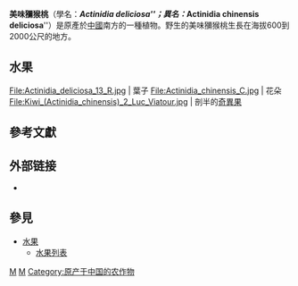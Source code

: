 {{Speciesbox 
| genus = Actinidia
| species = deliciosa
| authority = [[梁畴芬|C. F. Liang]]& A. R. Ferguson.
}}

'''美味獼猴桃'''（學名：'''''Actinidia deliciosa'''''；異名：'''''Actinidia chinensis deliciosa'''''）是原產於[[中國|中國]]南方的一種植物。野生的美味獼猴桃生長在海拔600到2000公尺的地方。

==水果==
{{main|奇異果}}

<gallery>
File:Actinidia_deliciosa_13_R.jpg | 葉子
File:Actinidia_chinensis_C.jpg | 花朵
File:Kiwi_(Actinidia_chinensis)_2_Luc_Viatour.jpg | 剖半的[[奇異果|奇異果]]
</gallery>

== 參考文獻 ==
{{Reflist}}

== 外部链接 ==
* {{Commons category-inline|Actinidia deliciosa|Actinidia deliciosa}}

== 參見 ==
* [[水果|水果]]
** [[水果列表|水果列表]]

{{Taxonbar|from=Q343300}}

[[Category:水果|M]]
[[Category:獼猴桃屬|M]]
[[Category:原产于中国的农作物|Category:原产于中国的农作物]]